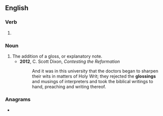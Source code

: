 ==English==

===Verb===
{{head|en|present participle}}

# {{present participle of|gloss|lang=en|nocat=1}}

===Noun===
{{en-noun}}

# The addition of a gloss, or explanatory note.
#* '''2012''', C. Scott Dixon, ''Contesting the Reformation''
#*: And it was in this university that the doctors began to sharpen their wits in matters of Holy Writ; they rejected the '''glossings''' and musings of interpreters and took the biblical writings to hand, preaching and writing thereof.

===Anagrams===
* {{anagrams|en|a=ggilnoss|goslings}}